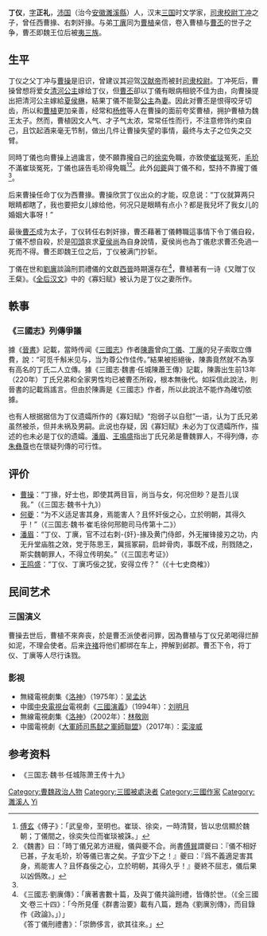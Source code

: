 {{otheruses|subject=三国时期文学家|other=明朝同名進士、诗人|丁儀 (弘治進士)}}
'''丁仪'''{{BD|？||220年||catIdx=D丁}}，[[表字|字]]'''正礼'''，[[沛国|沛国]]（治今[[安徽|安徽]][[濉溪縣|濉溪縣]]）人，汉末[[三国|三国]]时文学家，[[司隶校尉|司隶校尉]][[丁冲|丁冲]]之子，曾任西曹掾、右刺奸掾。与弟[[丁廙|丁廙]]同为[[曹植|曹植]]亲信，卷入曹植与[[曹丕|曹丕]]的世子之争，曹丕即魏王位后被[[夷三族|夷三族]]。

==生平==
丁仪之父丁冲与[[曹操|曹操]]是旧识，曾建议其迎驾[[汉献帝|汉献帝]]而被封[[司隶校尉|司隶校尉]]。丁冲死后，曹操曾想将爱女[[清河公主_(曹魏)|清河公主]]嫁给丁仪，但[[曹丕|曹丕]]卻以丁儀有眼病相貌不佳为由，向曹操提出把清河公主嫁給[[夏侯楙|夏侯楙]]，結果丁儀不能娶[[公主|公主]]為[[妻|妻]]。因此对曹丕是恨得咬牙切齿，所以和[[曹植|曹植]]更加亲善，经常和[[杨修|杨修]]等人在曹操的面前夸奖曹植，拥护曹植为魏王太子。然而，曹植因文人气、才子气太浓，常常任性而行，不注意修饰约束自己，且饮起酒来毫无节制，做出几件让曹操失望的事情，最终与太子之位失之交臂。

同時丁儀也向曹操上過讒言，使不願靠攏自己的[[徐奕|徐奕]]免職，亦致使[[崔琰|崔琰]]冤死，[[毛玠|毛玠]]不滿崔琰冤死，丁儀也誣告毛玠得免職<ref>[[傅玄|傅玄]]《傅子》：「武皇帝，至明也。崔琰、徐奕，一時清賢，皆以忠信顯於魏朝；丁儀間之，徐奕失位而崔琰被誅。」</ref><ref name="FuHe">《魏書》曰：「時丁儀兄弟方进寵，儀與夔不合。尚書[[傅巽|傅巽]]謂夔曰：『儀不相好已甚，子友毛玠，玠等儀已害之矣。子宜少下之！』夔曰：『爲不義適足害其身，焉能害人？且怀姦佞之心，立於明朝，其得久乎！』夔終不屈志，儀后果以凶僞敗。」</ref>。此外[[何夔|何夔]]與丁儀不和，堅持不靠攏丁儀<ref name="FuHe"></ref>。

后来曹操任命丁仪为西曹掾。曹操欣赏丁仪出众的才能，叹息说：“丁仪就算两只眼睛都瞎了，我也要把女儿嫁给他，何况只是眼睛有点小？都是我兒坏了我女儿的婚姻大事呀！”

最後[[曹丕|曹丕]]成为太子，丁仪转任右刺奸掾，曹丕藉著丁儀轉職這事情下令丁儀自殺，丁儀不想自殺，於是[[叩頭|叩頭]]哀求[[夏侯尚|夏侯尚]]為自身說情，夏侯尚也為丁儀悲求曹丕免過一死而不得。曹丕即魏王位之后，丁仪被满门抄斩。

丁儀在世和[[劉廙|劉廙]]談論刑罰禮儀的文獻[[西晉|西晉]]時期還存在<ref>《三國志·劉廙傳》：「廙著書數十篇，及與丁儀共論刑禮，皆傳於世。（《全三國文·卷三十四》：「今所見僅《群書治要》載有八篇，題為《劉廙別傳》，而目錄作《政論》。」）」<br/>《答丁儀刑禮書》：「崇飾侈言，欲其往來。」</ref>，曹植著有一诗《又贈丁仪王粲》。《[[全后汉文|全后汉文]]》中的《寡妇赋》被认为是丁仪之妻所作。

==軼事==
===《三國志》列傳爭議===
{{main|陳壽#評價#負面}}
據《[[晉書|晉書]]》記載，當時传闻《[[三國志|三國志]]》作者[[陳壽|陳壽]]曾向[[丁儀|丁儀]]、[[丁廙|丁廙]]的兒子索取立傳費，說：“可觅千斛米见与，当为尊公作佳传。”結果被拒絕後，陳壽竟然就不為享有高名的丁氏二人立傳。據《三國志·魏書·任城陳蕭王傳》記載，陳壽出生前13年（220年）丁氏兄弟和全家男性均已被曹丕所殺，根本無後代。如採信此說法，則晉書的記載爲謠言。但由於陳壽是《三國志》作者，所以此說法不能作為確切依據。

也有人根据据信为丁仪遗孀所作的《寡妇赋》“抱弱子以自慰”一语，认为丁氏兄弟虽然被杀，但并未祸及男嗣。此说也存疑，因《寡妇赋》未必为丁仪遗孀所作，描述的也未必是丁仪的遗孀。[[潘眉|潘眉]]、[[王鳴盛|王鳴盛]]指出丁氏兄弟是曹魏罪人，不得列傳，亦[[朱彝尊|朱彝尊]]也在懷疑列傳的可行性。

==评价==
*[[曹操|曹操]]：“丁掾，好士也，即使其两目盲，尚当与女，何况但眇？是吾儿误我。”（《三国志·魏书十九》）
*[[何夔|何夔]]：“为不义适足害其身，焉能害人？且怀奸佞之心，立於明朝，其得久乎！”（《三国志·魏书·崔毛徐何邢鲍司马传第十二》）
*[[潘眉|潘眉]]：“丁仪、丁廙，官不过右刺-{奸}-掾及黄门侍郎，外无摧锋接刃之功，内无升堂庙胜之效，党于陈思王，冀摇冢嗣，启衅骨肉，事既不成，刑戮随之，斯实魏朝罪人，不得立传明矣。”（《三国志考证》）
*[[王鸣盛|王鸣盛]]：“丁仪、丁廙巧佞之犹，安得立传？”（《十七史商榷》）

==民间艺术==
===三国演义===
曹操去世后，曹植不來奔丧，於是曹丕派使者问罪，因為曹植与丁仪兄弟喝得烂醉如泥，不理会使者。后来[[许褚|许褚]]将他们都绑在车上，押解到邺郡。曹丕下令，将丁仪、丁廙等人尽行诛戮。

===影視===
* 無綫電視劇集《[[洛神_(1975年電視劇)|洛神]]》（1975年）：[[吴孟达|吴孟达]]
* 中國[[中国中央电视台|中央電視台]]電視劇《[[三国演义_(电视剧)|三國演義]]》（1994年）：[[刘明月|刘明月]]
* 無線電視劇集《[[洛神_(2002年電視劇)|洛神]]》（2002年）：[[林敬刚|林敬刚]]
* 中國電視劇《[[大軍師司馬懿之軍師聯盟|大軍師司馬懿之軍師聯盟]]》（2017年）：[[栾浚威|栾浚威]]

==参考资料==
*《三国志·魏书·任城陈萧王传十九》

[[Category:曹魏政治人物|Category:曹魏政治人物]]
[[Category:三國被處決者|Category:三國被處決者]]
[[Category:三國作家|Category:三國作家]]
[[Category:濉溪人|Category:濉溪人]]
[[Category:丁姓|Yi]]